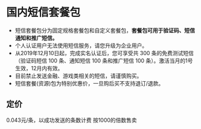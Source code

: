 # **国内短信套餐包**
- 短信套餐包分为固定规格套餐包和自定义套餐包，**套餐包可用于验证码、短信通知和推广短信。**
- 个人认证用户无法使用短信服务，请您升级为企业用户。
- 从2019年12月10日起，完成实名认证后，您可享受共 300 条的免费测试短信（验证码短信 100 条、通知短信 100 条和推广短信 100 条）。激活当月的1号生效，12月内有效。
- 目前禁止发送金融、游戏类相关的短信，请谨慎购买。
- 短信套餐(资源)包为特别优惠价，一旦购后买不支持退订/退款。

## **定价**
0.043元/条，以成功发送的条数计费
按1000的倍数售卖

